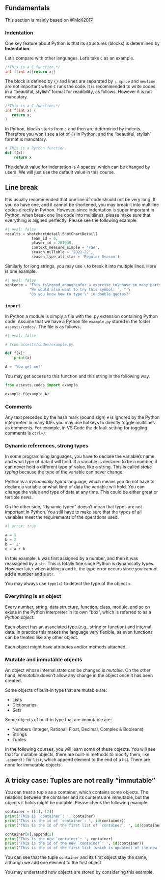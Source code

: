 
## Fundamentals
This section is mainly based on @McK2017.

### Indentation
One key feature about Python is that its structures (blocks) is determined by **Indentation**. 

Let's compare with other languages. Let's take `C` as an example.
```C
/*This is a C function.*/
int f(int x){return x;}
```
The block is defined by `{}` and lines are separated by `;`. `space` and `newline` are not important when `C` runs the code. It is recommended to write codes in a "beautiful, stylish" format for readibility, as follows. However it is not mandatary.
```C
/*This is a C function.*/
int f(int x) {
   return x;
}
```

In Python, blocks starts from `:` and then are determined by indents. Therefore you won't see a lot of `{}` in Python, and the "beautiful, stylish" format is mandatary. 
```python
# This is a Python function.
def f(x):
    return x
```


The default value for indentation is 4 spaces, which can be changed by users. We will just use the default value in this course.


::: {.callout-note collapse="true"}
## Line break

It is usually recommended that one line of code should not be very long. If you do have one, and it cannot be shortened, you may break it into multiline codes directly in Python. However, since indentation is super important in Python, when break one line code into multilines, please make sure that everything is aligned perfectly. Please see the following example.

```python
#| eval: false
results = shotchartdetail.ShotChartDetail(
            team_id = 0,
            player_id = 201939,
            context_measure_simple = 'FGA',
            season_nullable = '2021-22',
            season_type_all_star = 'Regular Season')
```

Similarly for long strings, you may use `\` to break it into multiple lines. Here is one example.
```python
#| eval: false
sentence = "This is\ngood enough\nfor a exercise to\nhave so many parts. " \
           "We would also want to try this symbol: '. " \
           "Do you know how to type \" in double quotes?"
```
:::





### `import`

In Python a module is simply a file with the .py extension containing Python code. Assume that we have a Python file `example.py` stored in the folder `assests/codes/`. The file is as follows.

```python
#| eval: false

# from assests/codes/example.py

def f(x):
    print(x)

A = 'You get me!'
```
You may get access to this function and this string in the following way.

```python
from assests.codes import example

example.f(example.A)
```



### Comments

Any text preceded by the hash mark (pound sign) `#` is ignored by the Python interpreter. In many IDEs you may use hotkeys to directly toggle multilines as comments. For example, in VS Code the default setting for toggling comments is `ctrl+/`.


### Dynamic references, strong types

In some programming languages, you have to declare the variable’s name and what type of data it will hold. If a variable is declared to be a number, it can never hold a different type of value, like a string. This is called *static typing* because the type of the variable can never change.

Python is a *dynamically typed* language, which means you do not have to declare a variable or what kind of
data the variable will hold. You can change the value and type of data at any time. This could be either great or terrible news. 

On the other side, "dynamic typed" doesn't mean that types are not important in Python. You still have to make sure that the types of all variables meet the requirements of the operations used.

```python
#| error: true

a = 1
b = 2
b = '2'
c = a + b
```

In this example, `b` was first assigned by a number, and then it was reassigned by a `str`. This is totally fine since Python is dynamically types. However later when adding `a` and `b`, the type error occurs since you cannot add a number and a `str`.


::: {.callout-note}
You may always use `type(x)` to detect the type of the object `x`.
:::



### Everything is an object

Every number, string, data structure, function, class, module, and so on exists in the Python interpreter in its own “box”, which is referred to as a *Python object*. 

Each object has an associated type (e.g., string or function) and internal data. In practice this makes the language very flexible, as even functions can be treated like any other object.

Each object might have attributes and/or methods attached. 


### Mutable and immutable objects
An object whose internal state can be changed is *mutable*. On the other hand, *immutable* doesn’t allow any change in the object once it has been created. 

Some objects of built-in type that are mutable are:

- Lists
- Dictionaries
- Sets


Some objects of built-in type that are immutable are:

- Numbers (Integer, Rational, Float, Decimal, Complex & Booleans)
- Strings
- Tuples

In the following courses, you will learn some of these objects. You will see that for mutable objects, there are built-in methods to modify them, like `.append()` for `list`, which append element to the end of a list. There are none for immutable objects.

::: {.callout-caution collapse="true"}
## A tricky case: Tuples are not really "immutable"
You can treat a tuple as a container, which contains some objects. The relations between the container and its contents are immutable, but the objects it holds might be mutable. Please check the following example.

```python
container = ([1], [2])
print('This is `container`: ', container)
print('This is the id of `container`: ', id(container))
print('This is the id of the first list of `container`: ', id(container[0]))
```

```python
container[0].append(2)
print('This is the new `container`: ', container)
print('This is the id of the new `container`: ', id(container))
print('This is the id of the first list (which is updated) of the new `container`: ', id(container[0]))
```
You can see that the tuple `container` and its first object stay the same, although we add one element to the first object.

You may understand how objects are stored by considering this example.
:::

